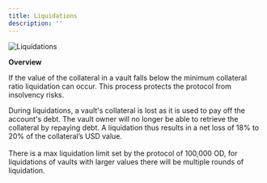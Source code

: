 ```yaml
---
title: Liquidations
description: ''
---
```


<img src="./img/Liquidatons Image.png" alt="Liquidations" />

**Overview**

If the value of the collateral in a vault falls below the minimum collateral ratio liquidation can occur. This process protects the protocol from insolvency risks.

During liquidations, a vault's collateral is lost as it is used to pay off the account's debt. The vault owner will no longer be able to retrieve the collateral by repaying debt. A liquidation thus results in a net loss of 18% to 20% of the collateral’s USD value.\
\
There is a max liquidation limit set by the protocol of 100,000 OD, for liquidations of vaults with larger values there will be multiple rounds of liquidation.

